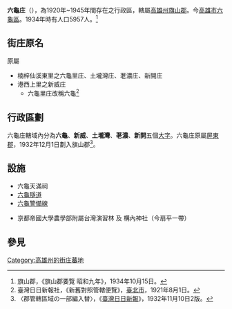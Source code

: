 {{noteTA
|1=zh-hans:庄; zh-hant:庄;
}}
'''六龜庄'''（{{jpn|j=六亀庄|hg=ろっきしょう|rm=Rokki shō|f=y}}），為1920年~1945年間存在之行政區，轄屬[[高雄州|高雄州]][[旗山郡|旗山郡]]。今[[高雄市|高雄市]][[六龜區|六龜區]]。1934年時有人口5957人。<ref>旗山郡，《旗山郡要覽 昭和九年》，1934年10月15日。{{ja}}</ref>

==街庄原名==
原屬
*楠梓仙溪東里之六龜里庄、土壠灣庄、荖濃庄、新開庄
*港西上里之新威庄
**六龜里庄改稱六龜<ref>臺灣日日新報社，《新舊對照管轄便覽》，[[臺北市|臺北市]]，1921年8月1日。{{ja}}</ref>

==行政區劃==
六龜庄轄域內分為'''六龜'''、'''新威'''、'''土壠灣'''、'''荖濃'''、'''新開'''五個[[大字_(行政區劃)|大字]]。六龜庄原屬[[屏東郡|屏東郡]]，1932年12月1日劃入旗山郡<ref>〈郡管轄區域の一部編入替〉，《[[臺灣日日新報|臺灣日日新報]]》，1932年11月10日2版。{{ja}}</ref>。

==設施==
* 六龜天滿祠
* [[六龜隧道|六龜隧道]]
* [[六龜警備線|六龜警備線]]

* 京都帝國大學農學部附屬台灣演習林 及 構內神社（今扇平一帶）


== 參見 ==
{{reflist}}

{{高雄州}}
[[Category:高雄州的街庄蕃地|Category:高雄州的街庄蕃地]]